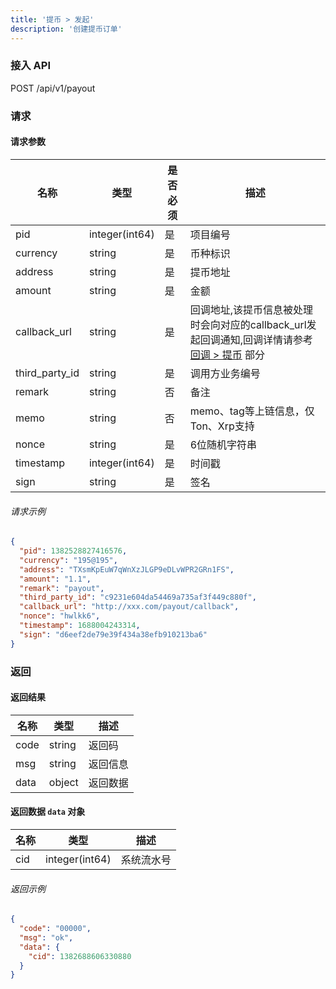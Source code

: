 ```yaml
---
title: '提币 > 发起'
description: '创建提币订单'
---
```


### 接入 API

POST /api/v1/payout

### 请求

#### 请求参数

| 名称           | 类型           | 是否必须 | 描述        |
| -------------- | -------------- | -------- | ------------------ |
| pid            | integer(int64) | 是      | 项目编号         |
| currency       | string         | 是      | 币种标识|
| address        | string         | 是      | 提币地址            |
| amount         | string         | 是      | 金额             |
| callback_url   | string         | 是      | 回调地址,该提币信息被处理时会向对应的callback_url发起回调通知,回调详情请参考 [回调 > 提币](/api-reference/callback/payout) 部分    |
| third_party_id | string         | 是      | 调用方业务编号 |
| remark         | string         | 否      | 备注             |
| memo           | string         | 否      | memo、tag等上链信息，仅Ton、Xrp支持   |
| nonce          | string         | 是      | 6位随机字符串  |
| timestamp      | integer(int64) | 是      | 时间戳          |
| sign           | string         | 是      | 签名          |

###### 请求示例

```json
{
  "pid": 1382528827416576,
  "currency": "195@195",
  "address": "TXsmKpEuW7qWnXzJLGP9eDLvWPR2GRn1FS",
  "amount": "1.1",
  "remark": "payout",
  "third_party_id": "c9231e604da54469a735af3f449c880f",
  "callback_url": "http://xxx.com/payout/callback",
  "nonce": "hwlkk6",
  "timestamp": 1688004243314,
  "sign": "d6eef2de79e39f434a38efb910213ba6"
}
```

### 返回

#### 返回结果

| 名称  | 类型     | 描述          |
| ----- | ------ | --------------------- |
| code  | string | 返回码           |
| msg   | string | 返回信息        |
| data  | object | 返回数据    |

#### 返回数据 `data` 对象

| 名称 | 类型             | 描述      |
| ---- | -------------- | ---------------- |
| cid  | integer(int64) | 系统流水号 |


###### 返回示例

```json
{
  "code": "00000",
  "msg": "ok",
  "data": {
    "cid": 1382688606330880
  }
}
```

